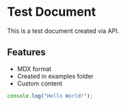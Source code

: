 # Test Document

This is a test document created via API.

## Features

- MDX format
- Created in examples folder
- Custom content

```javascript
console.log("Hello World!");
```
